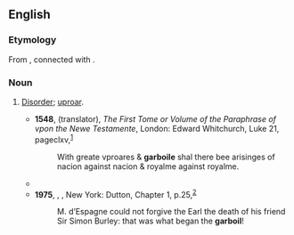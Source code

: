 ==English==

===Etymology===
From {{der|en|fro|garbouil}}, connected with {{der|en|la|bullire||to boil}}.

{{rfp|en}}

===Noun===
{{en-noun|~}}

# {{lb|en|archaic}} [[disorder|Disorder]]; [[uproar]].
#* '''1548''', {{w|Nicholas Udall}} (translator), ''The First Tome or Volume of the Paraphrase of {{w|Erasmus}} vpon the Newe Testamente'', London: Edward Whitchurch, Luke 21, page{{nbsp}}clxv,<sup>[http://name.umdl.umich.edu/A16036.0001.001]</sup>
#*: With greate vproares & '''garboile''' shal there bee arisinges of nacion against nacion & royalme against royalme.
#* {{RQ:Shakespeare Antony|I|3|text=She’s dead, my queen:<br>Look here, and at thy sovereign leisure read<br>The '''garboils''' she awaked; at the last, best:<br>See when and where she died.}}
#* '''1975''', {{w|Georgette Heyer}}, ''{{w|My Lord John}}'', New York: Dutton, Chapter 1, p.{{nbsp}}25,<sup>[https://archive.org/details/mylordjohn00geor]</sup>
#*: M. d’Espagne could not forgive the Earl the death of his friend Sir Simon Burley: that was what began the '''garboil'''!